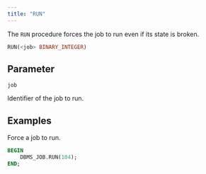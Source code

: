 ```yaml
---
title: "RUN"
---
```


The `RUN` procedure forces the job to run even if its state is broken.

```sql
RUN(<job> BINARY_INTEGER)
```

## Parameter

`job`

 Identifier of the job to run.

## Examples

Force a job to run.

```sql
BEGIN
    DBMS_JOB.RUN(104);
END;
```
